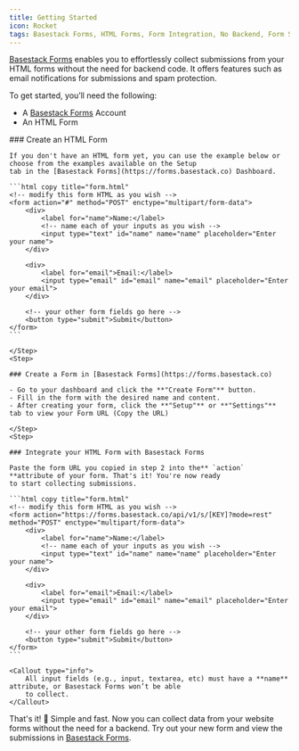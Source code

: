```yaml
---
title: Getting Started
icon: Rocket
tags: Basestack Forms, HTML Forms, Form Integration, No Backend, Form Submissions, Developer tools, "2025", Web development
---
```



[Basestack Forms](https://forms.basestack.co) enables you to effortlessly collect submissions from your HTML forms without the need for backend code. It offers features such as email notifications for submissions and spam protection.

To get started, you’ll need the following:

- A [Basestack Forms](https://forms.basestack.co) Account
- An HTML Form

<Steps>

<Step>
    ### Create an HTML Form

    If you don't have an HTML form yet, you can use the example below or choose from the examples available on the Setup
    tab in the [Basestack Forms](https://forms.basestack.co) Dashboard.

    ```html copy title="form.html"
    <!-- modify this form HTML as you wish -->
    <form action="#" method="POST" enctype="multipart/form-data">
        <div>
            <label for="name">Name:</label>
            <!-- name each of your inputs as you wish -->
            <input type="text" id="name" name="name" placeholder="Enter your name">
        </div>

        <div>
            <label for="email">Email:</label>
            <input type="email" id="email" name="email" placeholder="Enter your email">
        </div>

        <!-- your other form fields go here -->
        <button type="submit">Submit</button>
    </form>
    ```

    </Step>
    <Step>

    ### Create a Form in [Basestack Forms](https://forms.basestack.co)

    - Go to your dashboard and click the **"Create Form"** button.
    - Fill in the form with the desired name and content.
    - After creating your form, click the **"Setup"** or **"Settings"** tab to view your Form URL (Copy the URL)

    </Step>
    <Step>

    ### Integrate your HTML Form with Basestack Forms

    Paste the form URL you copied in step 2 into the** `action` **attribute of your form. That's it! You're now ready
    to start collecting submissions.

    ```html copy title="form.html"
    <!-- modify this form HTML as you wish -->
    <form action="https://forms.basestack.co/api/v1/s/[KEY]?mode=rest" method="POST" enctype="multipart/form-data">
        <div>
            <label for="name">Name:</label>
            <!-- name each of your inputs as you wish -->
            <input type="text" id="name" name="name" placeholder="Enter your name">
        </div>

        <div>
            <label for="email">Email:</label>
            <input type="email" id="email" name="email" placeholder="Enter your email">
        </div>

        <!-- your other form fields go here -->
        <button type="submit">Submit</button>
    </form>
    ```

    <Callout type="info">
        All input fields (e.g., input, textarea, etc) must have a **name** attribute, or Basestack Forms won’t be able
        to collect.
    </Callout>

</Step>
</Steps>

That's it! 🎉 Simple and fast. Now you can collect data from your website forms without the need for a backend. Try out your new form and view the submissions in [Basestack Forms](https://forms.basestack.co).

